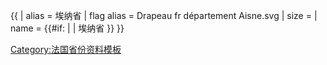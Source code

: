{{ {{{1<noinclude>|country showdata</noinclude>}}}
| alias = 埃纳省
| flag alias = Drapeau fr département Aisne.svg
| size = {{{size|}}}
| name = {{#if: {{{name|}}} | {{{name|}}} | 埃纳省 }}
}}<noinclude>
[[Category:法国省份资料模板]]
</noinclude>
